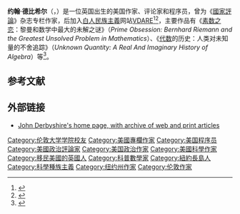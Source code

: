 {{Otheruses|other=名为约翰·德比希尔的其他人物|约翰·德比希尔}}
{{Infobox person
| name        = John Derbyshire
| image       = JohnDerbyshire1.jpg
| image_size  = 200px
| caption     = 2001年的约翰·德比希尔
| birth_date  = {{birth date and age|df=y|1945|06|03}}
| birth_place = 英国[[北安普敦郡|北安普敦郡]][[北安普顿|北安普顿]]
| death_date  =
| death_place =
| death_cause =
| citizenship = 美国
| nationality =
| known_for   =
| employer    =
| occupation  = 作家、评论家、计算机程序员
| alma_mater  = [[伦敦大学学院|伦敦大学学院]]<br /> [[倫敦大學|倫敦大學]]
| website     = [http://JohnDerbyshire.com/ JohnDerbyshire.com]
}}
'''约翰·德比希尔'''（{{lang-en|John Derbyshire}}，{{bd|1945年|6月3日|}}）是一位英国出生的美国作家、评论家和程序员，曾为《[[國家評論|國家評論]]》杂志专栏作家，后加入[[白人民族主義|白人民族主義]]网站[[VDARE|VDARE]]<ref>{{cite magazine|url=http://www.nationalreview.com/author/56397|title=John Derbyshire archive|magazine=National Review Online|accessdate=13 April 2007|archive-date=2012-10-26|archive-url=https://web.archive.org/web/20121026034935/http://www.nationalreview.com/author/56397|dead-url=no}}</ref><ref>{{cite magazine|url=http://www.newenglishreview.org/custpage.cfm?frm=2959&sec_id=2959|title=Articles by John Derbyshire at New English Review|magazine=New English Review|accessdate=13 April 2007|archive-date=2021-03-23|archive-url=https://web.archive.org/web/20210323124213/https://www.newenglishreview.org/custpage.cfm?frm=2959&sec_id=2959|dead-url=no}}</ref>，主要作品有《[[素数之恋|素数之恋]]：黎曼和数学中最大的未解之谜》（''Prime Obsession: Bernhard Riemann and the Greatest Unsolved Problem in Mathematics''）、《[[代数|代数]]的历史：人类对未知量的不舍追踪》（''Unknown Quantity: A Real And Imaginary History of Algebra''）等<ref>{{cite web|title=The Mathematical Association of America's Euler Book Prize|url=http://www.maa.org/Awards/eulerbook.html|publisher=MAA Online|accessdate=13 April 2007|archive-date=2013-01-27|archive-url=https://web.archive.org/web/20130127024145/http://www.maa.org/awards/eulerbook.html|dead-url=no}}</ref>。

== 参考文献 ==
{{reflist}}

== 外部链接 ==
{{Wikiquote}}
* [http://johnderbyshire.com/ John Derbyshire's home page, with archive of web and print articles] {{Wayback|url=http://johnderbyshire.com/ |date=20210416031653 }}

{{DEFAULTSORT: Derbyshire, John}}
[[Category:伦敦大学学院校友|Category:伦敦大学学院校友]]
[[Category:美國專欄作家|Category:美國專欄作家]]
[[Category:美国程序员|Category:美国程序员]]
[[Category:美國政治評論家|Category:美國政治評論家]]
[[Category:美国政治作家|Category:美国政治作家]]
[[Category:美國科學作家|Category:美國科學作家]]
[[Category:移民美國的英國人|Category:移民美國的英國人]]
[[Category:科普數學家|Category:科普數學家]]
[[Category:紐約長島人|Category:紐約長島人]]
[[Category:科學種族主義|Category:科學種族主義]]
[[Category:纽约州作家|Category:纽约州作家]]
[[Category:伦敦作家|Category:伦敦作家]]